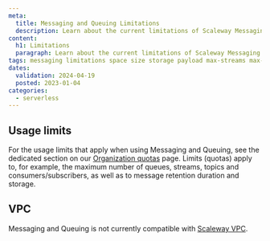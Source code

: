 ```yaml
---
meta:
  title: Messaging and Queuing Limitations
  description: Learn about the current limitations of Scaleway Messaging and Queuing
content:
  h1: Limitations
  paragraph: Learn about the current limitations of Scaleway Messaging and Queuing
tags: messaging limitations space size storage payload max-streams max-consumers max-subscribers max-topics max-queues visibility-timeout
dates:
  validation: 2024-04-19
  posted: 2023-01-04
categories:
  - serverless
---
```


## Usage limits

For the usage limits that apply when using Messaging and Queuing, see the dedicated section on our [Organization quotas](/identity-and-access-management/organizations-and-projects/additional-content/organization-quotas/#messaging-and-queueing) page. Limits (quotas) apply to, for example, the maximum number of queues, streams, topics and consumers/subscribers, as well as to message retention duration and storage.

## VPC

Messaging and Queuing is not currently compatible with [Scaleway VPC](https://www.scaleway.com/en/docs/network/vpc/quickstart/).